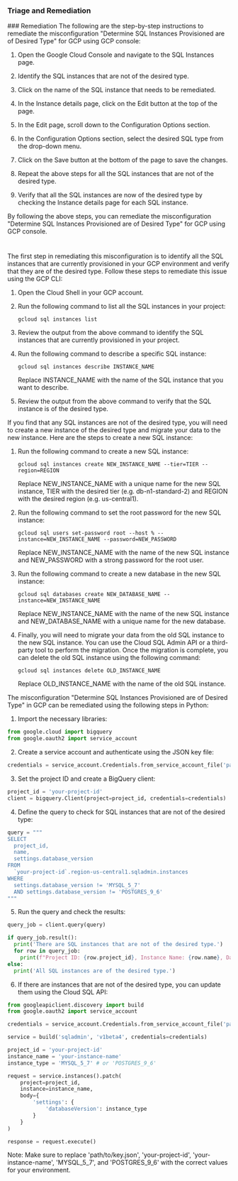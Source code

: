 
### Triage and Remediation
<Tabs>
<Tab title='Remediation'>
### Remediation

<AccordionGroup>
<Accordion title='Using Console' defaultOpen='true'>
The following are the step-by-step instructions to remediate the misconfiguration "Determine SQL Instances Provisioned are of Desired Type" for GCP using GCP console:

1. Open the Google Cloud Console and navigate to the SQL Instances page.

2. Identify the SQL instances that are not of the desired type.

3. Click on the name of the SQL instance that needs to be remediated.

4. In the Instance details page, click on the Edit button at the top of the page.

5. In the Edit page, scroll down to the Configuration Options section.

6. In the Configuration Options section, select the desired SQL type from the drop-down menu.

7. Click on the Save button at the bottom of the page to save the changes.

8. Repeat the above steps for all the SQL instances that are not of the desired type.

9. Verify that all the SQL instances are now of the desired type by checking the Instance details page for each SQL instance.

By following the above steps, you can remediate the misconfiguration "Determine SQL Instances Provisioned are of Desired Type" for GCP using GCP console.

#
</Accordion>

<Accordion title='Using CLI'>
The first step in remediating this misconfiguration is to identify all the SQL instances that are currently provisioned in your GCP environment and verify that they are of the desired type. Follow these steps to remediate this issue using the GCP CLI:

1. Open the Cloud Shell in your GCP account.
2. Run the following command to list all the SQL instances in your project:

   ```
   gcloud sql instances list
   ```

3. Review the output from the above command to identify the SQL instances that are currently provisioned in your project.
4. Run the following command to describe a specific SQL instance:

   ```
   gcloud sql instances describe INSTANCE_NAME
   ```

   Replace INSTANCE_NAME with the name of the SQL instance that you want to describe.

5. Review the output from the above command to verify that the SQL instance is of the desired type.

If you find that any SQL instances are not of the desired type, you will need to create a new instance of the desired type and migrate your data to the new instance. Here are the steps to create a new SQL instance:

1. Run the following command to create a new SQL instance:

   ```
   gcloud sql instances create NEW_INSTANCE_NAME --tier=TIER --region=REGION
   ```

   Replace NEW_INSTANCE_NAME with a unique name for the new SQL instance, TIER with the desired tier (e.g. db-n1-standard-2) and REGION with the desired region (e.g. us-central1).

2. Run the following command to set the root password for the new SQL instance:

   ```
   gcloud sql users set-password root --host % --instance=NEW_INSTANCE_NAME --password=NEW_PASSWORD
   ```

   Replace NEW_INSTANCE_NAME with the name of the new SQL instance and NEW_PASSWORD with a strong password for the root user.

3. Run the following command to create a new database in the new SQL instance:

   ```
   gcloud sql databases create NEW_DATABASE_NAME --instance=NEW_INSTANCE_NAME
   ```

   Replace NEW_INSTANCE_NAME with the name of the new SQL instance and NEW_DATABASE_NAME with a unique name for the new database.

4. Finally, you will need to migrate your data from the old SQL instance to the new SQL instance. You can use the Cloud SQL Admin API or a third-party tool to perform the migration. Once the migration is complete, you can delete the old SQL instance using the following command:

   ```
   gcloud sql instances delete OLD_INSTANCE_NAME
   ```

   Replace OLD_INSTANCE_NAME with the name of the old SQL instance.
</Accordion>

<Accordion title='Using Python'>
The misconfiguration "Determine SQL Instances Provisioned are of Desired Type" in GCP can be remediated using the following steps in Python:

1. Import the necessary libraries:

```python
from google.cloud import bigquery
from google.oauth2 import service_account
```

2. Create a service account and authenticate using the JSON key file:

```python
credentials = service_account.Credentials.from_service_account_file('path/to/key.json')
```

3. Set the project ID and create a BigQuery client:

```python
project_id = 'your-project-id'
client = bigquery.Client(project=project_id, credentials=credentials)
```

4. Define the query to check for SQL instances that are not of the desired type:

```python
query = """
SELECT
  project_id,
  name,
  settings.database_version
FROM
  `your-project-id`.region-us-central1.sqladmin.instances
WHERE
  settings.database_version != 'MYSQL_5_7'
  AND settings.database_version != 'POSTGRES_9_6'
"""
```

5. Run the query and check the results:

```python
query_job = client.query(query)

if query_job.result():
  print('There are SQL instances that are not of the desired type.')
  for row in query_job:
    print(f"Project ID: {row.project_id}, Instance Name: {row.name}, Database Version: {row.settings.database_version}")
else:
  print('All SQL instances are of the desired type.')
```

6. If there are instances that are not of the desired type, you can update them using the Cloud SQL API:

```python
from googleapiclient.discovery import build
from google.oauth2 import service_account

credentials = service_account.Credentials.from_service_account_file('path/to/key.json')

service = build('sqladmin', 'v1beta4', credentials=credentials)

project_id = 'your-project-id'
instance_name = 'your-instance-name'
instance_type = 'MYSQL_5_7' # or 'POSTGRES_9_6'

request = service.instances().patch(
    project=project_id,
    instance=instance_name,
    body={
        'settings': {
            'databaseVersion': instance_type
        }
    }
)

response = request.execute()
```

Note: Make sure to replace 'path/to/key.json', 'your-project-id', 'your-instance-name', 'MYSQL_5_7', and 'POSTGRES_9_6' with the correct values for your environment.
</Accordion>

</AccordionGroup>
</Tab>
</Tabs>

